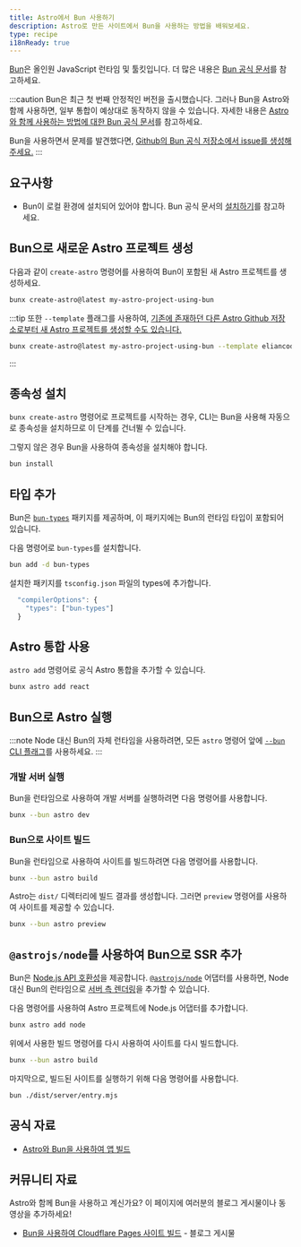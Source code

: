 ```yaml
---
title: Astro에서 Bun 사용하기
description: Astro로 만든 사이트에서 Bun을 사용하는 방법을 배워보세요.
type: recipe
i18nReady: true
---
```


[Bun](https://bun.sh/)은 올인원 JavaScript 런타임 및 툴킷입니다. 더 많은 내용은 [Bun 공식 문서](https://bun.sh/docs)를 참고하세요.

:::caution
Bun은 최근 첫 번째 안정적인 버전을 출시했습니다. 그러나 Bun을 Astro와 함께 사용하면, 일부 통합이 예상대로 동작하지 않을 수 있습니다. 자세한 내용은 [Astro와 함께 사용하는 방법에 대한 Bun 공식 문서](https://bun.sh/guides/ecosystem/astro)를 참고하세요.

Bun을 사용하면서 문제를 발견했다면, [Github의 Bun 공식 저장소에서 issue를 생성해주세요.](https://github.com/oven-sh/bun/issues/new/choose)
:::

## 요구사항

- Bun이 로컬 환경에 설치되어 있어야 합니다. Bun 공식 문서의 [설치하기](https://bun.sh/docs/installation)를 참고하세요.

## Bun으로 새로운 Astro 프로젝트 생성

다음과 같이 `create-astro` 명령어를 사용하여 Bun이 포함된 새 Astro 프로젝트를 생성하세요. 

```bash
bunx create-astro@latest my-astro-project-using-bun
```
:::tip 
또한 `--template` 플래그를 사용하여, [기존에 존재하던 다른 Astro Github 저장소로부터 새 Astro 프로젝트를 생성할 수도 있습니다.](/ko/install/auto/#시작-템플릿)
```bash
bunx create-astro@latest my-astro-project-using-bun --template eliancodes/brutal
```
:::

## 종속성 설치

`bunx create-astro` 명령어로 프로젝트를 시작하는 경우, CLI는 Bun을 사용해 자동으로 종속성을 설치하므로 이 단계를 건너뛸 수 있습니다.

그렇지 않은 경우 Bun을 사용하여 종속성을 설치해야 합니다. 

```bash
bun install
```

## 타입 추가

Bun은 [`bun-types`](https://www.npmjs.com/package/bun-types) 패키지를 제공하며, 이 패키지에는 Bun의 런타임 타입이 포함되어 있습니다.

다음 명령어로 `bun-types`를 설치합니다.

```sh
bun add -d bun-types
```

설치한 패키지를 `tsconfig.json` 파일의 types에 추가합니다.

```ts title="tsconfig.json"
  "compilerOptions": {
    "types": ["bun-types"]
  }
```

## Astro 통합 사용

`astro add` 명령어로 공식 Astro 통합을 추가할 수 있습니다.


```bash
bunx astro add react
```

## Bun으로 Astro 실행

:::note
Node 대신 Bun의 자체 런타임을 사용하려면, 모든 `astro` 명령어 앞에 [`--bun` CLI 플래그](https://bun.sh/docs/cli/bunx#shebangs)를 사용하세요.
:::

### 개발 서버 실행

Bun을 런타임으로 사용하여 개발 서버를 실행하려면 다음 명령어를 사용합니다.

```bash
bunx --bun astro dev
```

### Bun으로 사이트 빌드

Bun을 런타임으로 사용하여 사이트를 빌드하려면 다음 명령어를 사용합니다.

```bash
bunx --bun astro build
```

Astro는 `dist/` 디렉터리에 빌드 결과를 생성합니다. 그러면 `preview` 명령어를 사용하여 사이트를 제공할 수 있습니다.

```bash
bunx --bun astro preview
```

## `@astrojs/node`를 사용하여 Bun으로 SSR 추가

Bun은 [Node.js API 호환성](https://bun.sh/docs/runtime/nodejs-apis)을 제공합니다. [`@astrojs/node`](/ko/guides/integrations-guide/node/) 어댑터를 사용하면, Node 대신 Bun의 런타임으로 [서버 측 렌더링](/ko/guides/server-side-rendering/)을 추가할 수 있습니다.

다음 명령어를 사용하여 Astro 프로젝트에 Node.js 어댑터를 추가합니다.

```bash
bunx astro add node
```

위에서 사용한 빌드 명령어를 다시 사용하여 사이트를 다시 빌드합니다. 

```bash
bunx --bun astro build
```

마지막으로, 빌드된 사이트를 실행하기 위해 다음 명령어를 사용합니다. 

```bash
bun ./dist/server/entry.mjs
```

## 공식 자료

- [Astro와 Bun을 사용하여 앱 빌드](https://bun.sh/guides/ecosystem/astro)

## 커뮤니티 자료

Astro와 함께 Bun을 사용하고 계신가요? 이 페이지에 여러분의 블로그 게시물이나 동영상을 추가하세요!  

- [Bun을 사용하여 Cloudflare Pages 사이트 빌드](https://blog.otterlord.dev/posts/hello-from-bun/) - 블로그 게시물
